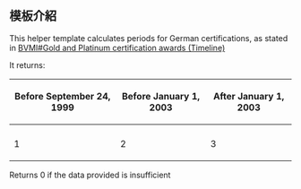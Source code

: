 <includeonly><!-- 在這裡加入模板的保護標識 --></includeonly><noinclude>{{Documentation subpage}}</noinclude>
<!-- 在本行下編輯模板說明 -->
== 模板介紹 ==
This helper template calculates periods for German certifications, as stated in [[BVMI#Gold and Platinum certification awards (Timeline)]]

It returns:

{|class=wikitable
! Before September 24, 1999
! Before January 1, 2003
! After January 1, 2003
|-
|- bgcolor="#F0FFF0"
|1
|2
|3
|}

Returns 0 if the data provided is insufficient

<includeonly>
<!-- 本行下加入模板的分類 -->

</includeonly>